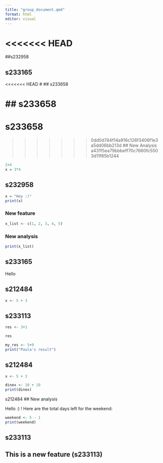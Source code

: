 ```yaml
---
title: "group_document.qmd"
format: html
editor: visual
---
```


<<<<<<< HEAD
=======
##s232958

## s233165

<<<<<<< HEAD
# \## s233658

## s233658
=======
# s233658

>>>>>>> 0dd0d744f14a916c126f3406f1e3a5dd06bb213d
## New Analysis
>>>>>>> a431f5ea79bbbeff70c7660fc5503d11f85b1244

```r
2+4
x = 3*4
```
## s232958

```r
x = "Hey :)"
print(x)
```

### New feature

```r
x_list <- c(1, 2, 3, 4, 5)
```

### New analysis

```r
print(x_list)
```

## s233165

Hello

## s212484

```r
x <- 5 + 3
```

## s233113

```r
res <- 3+1

```

```r
res
```

```r
my_res <- 5+9
print("Paula's result")
```

## s212484

```r
x <- 5 + 3
```

```r
dinex <- 10 + 10
print(dinex)
```

s212484
## New analysis

Hello :) ! Here are the total days left for the weekend:

```r
weekend <- 5 - 1
print(weekend)
```

## s233113

## This is a new feature (s233113)

